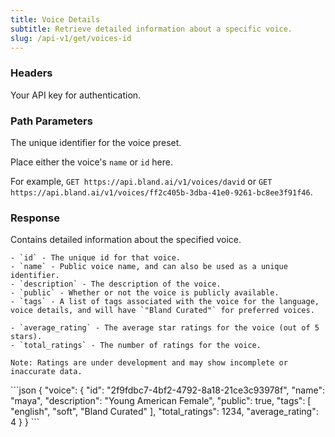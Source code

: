 ```yaml
---
title: Voice Details
subtitle: Retrieve detailed information about a specific voice.
slug: /api-v1/get/voices-id
---
```



### Headers

<ParamField header="authorization" type="string" required>
  Your API key for authentication.
</ParamField>

### Path Parameters

<ParamField path="id" type="string" required>
  The unique identifier for the voice preset.

Place either the voice's `name` or `id` here.

For example, `GET https://api.bland.ai/v1/voices/david` or `GET https://api.bland.ai/v1/voices/ff2c405b-3dba-41e0-9261-bc8ee3f91f46`.

</ParamField>

### Response

<ResponseField type="object" name="voice">
    Contains detailed information about the specified voice.
    
    - `id` - The unique id for that voice.
    - `name` - Public voice name, and can also be used as a unique identifier.
    - `description` - The description of the voice.
    - `public` - Whether or not the voice is publicly available.
    - `tags` - A list of tags associated with the voice for the language, voice details, and will have `"Bland Curated"` for preferred voices.

    - `average_rating` - The average star ratings for the voice (out of 5 stars).
    - `total_ratings` - The number of ratings for the voice.

    Note: Ratings are under development and may show incomplete or inaccurate data.

</ResponseField>

<ResponseExample>
```json
{
    "voice": {
        "id": "2f9fdbc7-4bf2-4792-8a18-21ce3c93978f",
        "name": "maya",
        "description": "Young American Female",
        "public": true,
        "tags": [
            "english",
            "soft",
            "Bland Curated"
        ],
        "total_ratings": 1234,
        "average_rating": 4
    }
}
```
</ResponseExample>

